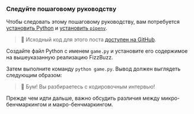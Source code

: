 
### Следуйте пошаговому руководству

Чтобы следовать этому пошаговому руководству, вам потребуется [установить Python](https://www.python.org/downloads/) и [установить `pipenv`](https://pipenv.pypa.io/en/latest/installation.html).

> 🐰 Исходный код для этого поста [доступен на GitHub](https://github.com/bencherdev/bencher/tree/main/examples/python/pytest_benchmark).

Создайте файл Python с именем `game.py` и установите его содержимое на вышеуказанную реализацию FizzBuzz.

Затем выполните команду `python game.py`.
Вывод должен выглядеть следующим образом:

<FizzBuzzOutput />

> 🐰 Бум! Вы разбираетесь с кодировочным интервью!

Прежде чем идти дальше, важно обсудить различия между микро-бенчмаркингом и макро-бенчмаркингом.